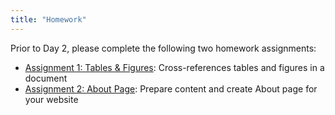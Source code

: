 ```yaml
---
title: "Homework"
---
```


Prior to Day 2, please complete the following two homework assignments:

-   [Assignment 1: Tables & Figures](0-1-tables-figures.html): Cross-references tables and figures in a document
-   [Assignment 2: About Page](0-2-about-page.html): Prepare content and create About page for your website
